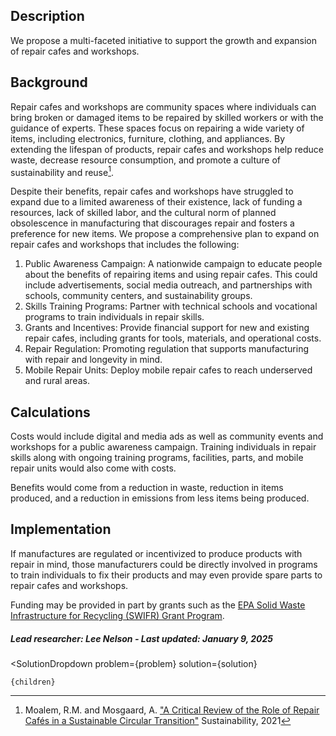 


## Description
We propose a multi-faceted initiative to support the growth and expansion of repair cafes and workshops.

## Background
Repair cafes and workshops are community spaces where individuals can bring broken or damaged items to be repaired by skilled workers or with the guidance of experts. These spaces focus on repairing a wide variety of items, including electronics, furniture, clothing, and appliances. By extending the lifespan of products, repair cafes and workshops help reduce waste, decrease resource consumption, and promote a culture of sustainability and reuse[^”1”].

Despite their benefits, repair cafes and workshops have struggled to expand due to a limited awareness of their existence, lack of funding a resources, lack of skilled labor, and the cultural norm of planned obsolescence in manufacturing that discourages repair and fosters a preference for new items.
We propose a comprehensive plan to expand on repair cafes and workshops that includes the following:

  1.	Public Awareness Campaign: A nationwide campaign to educate people about the benefits of repairing items and using repair cafes. This could include advertisements, social media outreach, and partnerships with schools, community centers, and sustainability groups.  
  2.	Skills Training Programs: Partner with technical schools and vocational programs to train individuals in repair skills.  
  3.	Grants and Incentives: Provide financial support for new and existing repair cafes, including grants for tools, materials, and operational costs.  
  4.	Repair Regulation: Promoting regulation that supports manufacturing with repair and longevity in mind.  
  5.	Mobile Repair Units: Deploy mobile repair cafes to reach underserved and rural areas.

## Calculations
Costs would include digital and media ads as well as community events and workshops for a public awareness campaign. Training individuals in repair skills along with ongoing training programs, facilities, parts, and mobile repair units would also come with costs.

Benefits would come from a reduction in waste, reduction in items produced, and a reduction in emissions from less items being produced.

## Implementation
If manufactures are regulated or incentivized to produce products with repair in mind, those manufacturers could be directly involved in programs to train individuals to fix their products and may even provide spare parts to repair cafes and workshops.

Funding may be provided in part by grants such as the [EPA Solid Waste Infrastructure for Recycling (SWIFR) Grant Program](https://www.epa.gov/infrastructure/solid-waste-infrastructure-recycling-grant-program).

##### Lead researcher: Lee Nelson - Last updated: January 9, 2025

[^”1”]: Moalem, R.M. and Mosgaard, A. ["A Critical Review of the Role of Repair Cafés in a Sustainable Circular Transition"]( https://doi.org/10.3390/su132212351) Sustainability, 2021

  <SolutionDropdown 
    problem={problem} 
    solution={solution}
  >
    {children}
  </SolutionDropdown>